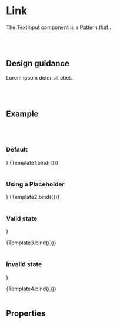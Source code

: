 

<Meta title="Components/Patterns/Text Input" />

# Link

The TextInput component is a Pattern that..

<br />
<br />

## Design guidance

Lorem ipsum dolor sit etiet..

<br />
<br />

## Example

<br />
<br />

### Default

  <TextInput label="Lorem ipsum dolor" required />
)

<Canvas>
  <Story name="Default">{Template1.bind({})}</Story>
</Canvas>

<br />
<br />

### Using a Placeholder

  <TextInput label="Lorem ipsum dolor" usePlaceholder required />
)

<Canvas>
  <Story name="Placeholder">{Template2.bind({})}</Story>
</Canvas>

<br />
<br />

### Valid state

  <TextInput
    label="Lorem ipsum dolor"
    usePlaceholder
    fieldMessage="This input is valid"
    required
    valid
  />
)

<Canvas>
  <Story name="Valid">{Template3.bind({})}</Story>
</Canvas>

<br />
<br />

### Invalid state

  <TextInput
    label="Lorem ipsum dolor"
    usePlaceholder
    fieldMessage="This field is required"
    required
    invalid
  />
)

<Canvas>
  <Story name="Invalid">{Template4.bind({})}</Story>
</Canvas>

<br />
<br />

## Properties

<Props story="Default" />

<br />
<br />
